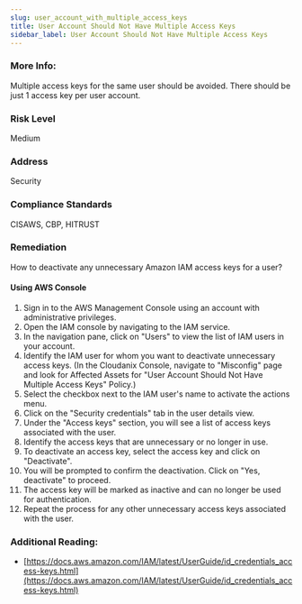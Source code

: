 ```yaml
---
slug: user_account_with_multiple_access_keys
title: User Account Should Not Have Multiple Access Keys
sidebar_label: User Account Should Not Have Multiple Access Keys
---
```


### More Info:

Multiple access keys for the same user should be avoided. There should be just 1 access key per user account.

### Risk Level

Medium

### Address

Security

### Compliance Standards

CISAWS, CBP, HITRUST

### Remediation

How to deactivate any unnecessary Amazon IAM access keys for a user?

#### Using AWS Console

1. Sign in to the AWS Management Console using an account with administrative privileges.
2. Open the IAM console by navigating to the IAM service.
3. In the navigation pane, click on "Users" to view the list of IAM users in your account.
4. Identify the IAM user for whom you want to deactivate unnecessary access keys.
    (In the Cloudanix Console, navigate to "Misconfig" page and look for Affected Assets for "User Account Should Not Have Multiple Access Keys" Policy.)
5. Select the checkbox next to the IAM user's name to activate the actions menu.
6. Click on the "Security credentials" tab in the user details view.
7. Under the "Access keys" section, you will see a list of access keys associated with the user.
8. Identify the access keys that are unnecessary or no longer in use.
9. To deactivate an access key, select the access key and click on "Deactivate".
10. You will be prompted to confirm the deactivation. Click on "Yes, deactivate" to proceed.
11. The access key will be marked as inactive and can no longer be used for authentication.
12. Repeat the process for any other unnecessary access keys associated with the user.

### Additional Reading:

- [https://docs.aws.amazon.com/IAM/latest/UserGuide/id_credentials_access-keys.html](https://docs.aws.amazon.com/IAM/latest/UserGuide/id_credentials_access-keys.html) 

